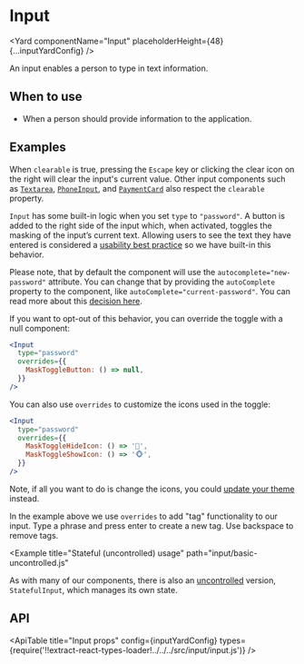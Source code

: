 <!--
Copyright (c) 2018-2020 Uber Technologies, Inc.

This source code is licensed under the MIT license found in the
LICENSE file in the root directory of this source tree.
-->






# Input

<Yard componentName="Input" placeholderHeight={48} {...inputYardConfig} />

An input enables a person to type in text information.

## When to use

- When a person should provide information to the application.

## Examples

<Example title="Basic usage" path="input/basic-controlled.js">
  <BasicControlled />
</Example>

<Example title="States" path="input/available-states.js">
  <AvailableStates />
</Example>

<Example title="Sizes" path="input/sizes.js">
  <Sizes />
</Example>

<Example title="Enhancers" path="input/enhancers.js">
  <Enhancers />
</Example>

<Example title="Before and After overrides" path="input/before-after.js">
  <BeforeAfter />
</Example>

<Example title="MaskedInput" path="input/mask.js">
  <Mask />
</Example>

<Example title="Clearable" path="input/clearable.js">
  <Clearable />
</Example>

When `clearable` is true, pressing the `Escape` key or clicking the clear icon on the right will clear the input's current value.
Other input components such as [`Textarea`](/components/textarea), [`PhoneInput`](/components/phone-input), and [`PaymentCard`](/components/payment-card) also respect the `clearable` property.

<Example title="Input for passwords" path="input/password.js">
  <Password />
</Example>

`Input` has some built-in logic when you set `type` to `"password"`.
A button is added to the right side of the input which, when activated, toggles the masking of the inputʼs current text.
Allowing users to see the text they have entered is considered a [usability best practice](https://www.nngroup.com/articles/stop-password-masking/) so we have built-in this behavior.

Please note, that by default the component will use the `autocomplete="new-password"` attribute. You can change that by providing the `autoComplete` property to the component, like `autoComplete="current-password"`. You can read more about this [decision here](https://developer.mozilla.org/en-US/docs/Web/Security/Securing_your_site/Turning_off_form_autocompletion#Preventing_autofilling_with_autocompletenew-password).

If you want to opt-out of this behavior, you can override the toggle with a null component:

```jsx
<Input
  type="password"
  overrides={{
    MaskToggleButton: () => null,
  }}
/>
```

You can also use `overrides` to customize the icons used in the toggle:

```jsx
<Input
  type="password"
  overrides={{
    MaskToggleHideIcon: () => '🙈',
    MaskToggleShowIcon: () => '🐵',
  }}
/>
```

Note, if all you want to do is change the icons, you could [update your theme](/guides/theming/#customizing-icons) instead.

<Example title="Overrides usage" path="input/overrides.js">
  <Customization />
</Example>

<Example title="Focus and ref" path="input/focus.js">
  <Focus />
</Example>

<Example title="Create/Delete Tags" path="input/with-tags.js">
  <WithTags />
</Example>

In the example above we use `overrides` to add "tag" functionality to our input. Type a phrase and press enter to create a new tag. Use backspace to remove tags.

<Example
  title="Stateful (uncontrolled) usage"
  path="input/basic-uncontrolled.js"
>
  <BasicUncontrolled />
</Example>

As with many of our components, there is also an [uncontrolled](https://reactjs.org/docs/uncontrolled-components.html) version, `StatefulInput`, which manages its own state.

## API

<ApiTable
  title="Input props"
  config={inputYardConfig}
  types={require('!!extract-react-types-loader!../../../src/input/input.js')}
/>

<Exports component={InputExports} title="Input exports" path="baseui/input" />
